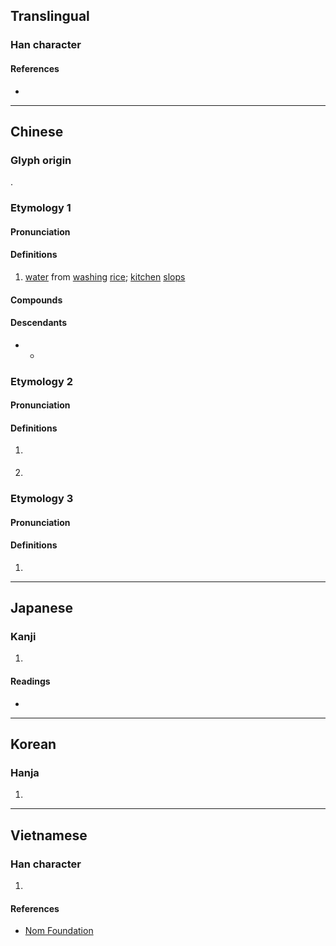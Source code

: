{{character info/new}}
==Translingual==

===Han character===
{{Han char|rn=85|rad=水|as=05|sn=8|four=34170|canj=ETM|ids=⿰氵甘}}

====References====
* {{Han ref|kx=0616.100|dkj=17289|dj=1010.010|hdz=31580.010|uh=6CD4|ud=27860|bh=CCF4|bd=52468}}

----

==Chinese==
{{zh-forms}}

===Glyph origin===
{{Han etym}}
{{Han compound|水|甘|ls=psc|c1=s|c2=p|t1=water}}.

===Etymology 1===
{{rfe|zh}}

====Pronunciation====
{{zh-pron
|m=gān
|m-s=
|c=gam1
|c-t=
|g=
|h=pfs=kâm;gd=gam1
|j=gan1
|mb=
|md=găng
|mn=kam/ám
|mn-t=gam1
|w=1koe
|x=gan1
|mc=y
|oc=y
|cat=n
}}

====Definitions====
{{zh-hanzi}}

# [[water]] from [[washing]] [[rice]]; [[kitchen]] [[slops]]

====Compounds====
{{zh-der|泔水|泔水桶|米泔水|泔腳|泔魚|淅二泔|溫泔清|潘泔|米泔}}

====Descendants====
* {{desc|bor=1|mkh-vie-pro|*kəːm||cooked rice}}
** {{desc|vi|cơm}}

===Etymology 2===
{{zh-forms}}

====Pronunciation====
{{zh-pron
|md=āng
|mn=ám
|cat=n,mn:a
}}

====Definitions====
{{zh-hanzi}}

# {{lb|zh|Min Dong|Hokkien}} {{zh-alt-form|飲|tr=-|[[rice water]]}}
# {{lb|zh|Hokkien}} {{zh-alt-form|飲|tr=-|[[sticky]] and [[watery]]}}

===Etymology 3===
{{zh-forms}}

====Pronunciation====
{{zh-pron
|m=hàn,gān,1nb=Mainland,2nb=Taiwan
|cat=
}}

====Definitions====
{{zh-hanzi}}

# {{zh-only|泔淡}}

----

==Japanese==

===Kanji===
{{ja-kanji|grade=|rs=水05}}

# {{defn|lang=ja|sort=水05}}

====Readings====
* {{ja-readings|on=[[かん]] (kan), [[ごん]] (gon)|kun=}}

----

==Korean==

===Hanja===
{{ko-hanja|hangeul=검|eumhun=|rv=geom|mr=kŏm|y=kem}}

# {{defn|lang=ko|sort=水05}}

----

==Vietnamese==

===Han character===
{{vi-readings|rs=水05|hanviet=cam}}

# {{defn|lang=vi|sort=水05}}

====References====
* [http://nomfoundation.org/common/nom_details.php?codepoint=6cd4 Nom Foundation]